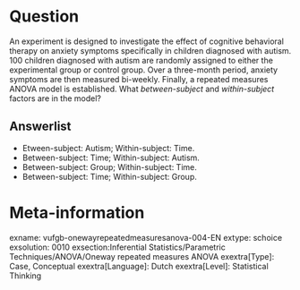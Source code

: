 Question
========
An experiment is designed to investigate the effect of cognitive behavioral therapy on anxiety symptoms specifically in children diagnosed with autism. 100 children diagnosed with autism are randomly assigned to either the experimental group or control group. Over a three-month period, anxiety symptoms are then measured bi-weekly. Finally, a repeated measures ANOVA model is established. What *between-subject* and *within-subject* factors are in the model?

Answerlist
----------
* Etween-subject: Autism; Within-subject: Time.
* Between-subject: Time; Within-subject: Autism.
* Between-subject: Group; Within-subject: Time.
* Between-subject: Time; Within-subject: Group.

Meta-information
================
exname: vufgb-onewayrepeatedmeasuresanova-004-EN
extype: schoice
exsolution: 0010
exsection:Inferential Statistics/Parametric Techniques/ANOVA/Oneway repeated measures ANOVA
exextra[Type]: Case, Conceptual
exextra[Language]: Dutch
exextra[Level]: Statistical Thinking
